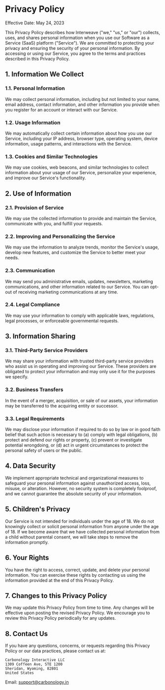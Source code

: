 # Privacy Policy

Effective Date: May 24, 2023

This Privacy Policy describes how Interweave ("we," "us," or "our") collects, uses, and shares personal information when you use our Software as a Service (SaaS) platform ("Service"). We are committed to protecting your privacy and ensuring the security of your personal information. By accessing or using our Service, you agree to the terms and practices described in this Privacy Policy.

## 1. Information We Collect

### 1.1. Personal Information

We may collect personal information, including but not limited to your name, email address, contact information, and other information you provide when you register for an account or interact with our Service.

### 1.2. Usage Information

We may automatically collect certain information about how you use our Service, including your IP address, browser type, operating system, device information, usage patterns, and interactions with the Service.

### 1.3. Cookies and Similar Technologies

We may use cookies, web beacons, and similar technologies to collect information about your usage of our Service, personalize your experience, and improve our Service's functionality.

## 2. Use of Information

### 2.1. Provision of Service

We may use the collected information to provide and maintain the Service, communicate with you, and fulfill your requests.

### 2.2. Improving and Personalizing the Service

We may use the information to analyze trends, monitor the Service's usage, develop new features, and customize the Service to better meet your needs.

### 2.3. Communication

We may send you administrative emails, updates, newsletters, marketing communications, and other information related to our Service. You can opt-out of receiving marketing communications at any time.

### 2.4. Legal Compliance

We may use your information to comply with applicable laws, regulations, legal processes, or enforceable governmental requests.

## 3. Information Sharing

### 3.1. Third-Party Service Providers

We may share your information with trusted third-party service providers who assist us in operating and improving our Service. These providers are obligated to protect your information and may only use it for the purposes we specify.

### 3.2. Business Transfers

In the event of a merger, acquisition, or sale of our assets, your information may be transferred to the acquiring entity or successor.

### 3.3. Legal Requirements

We may disclose your information if required to do so by law or in good faith belief that such action is necessary to (a) comply with legal obligations, (b) protect and defend our rights or property, (c) prevent or investigate potential wrongdoing, or (d) act in urgent circumstances to protect the personal safety of users or the public.

## 4. Data Security

We implement appropriate technical and organizational measures to safeguard your personal information against unauthorized access, loss, misuse, or alteration. However, no security system is completely foolproof, and we cannot guarantee the absolute security of your information.

## 5. Children's Privacy

Our Service is not intended for individuals under the age of 18. We do not knowingly collect or solicit personal information from anyone under the age of 18. If we become aware that we have collected personal information from a child without parental consent, we will take steps to remove the information promptly.

## 6. Your Rights

You have the right to access, correct, update, and delete your personal information. You can exercise these rights by contacting us using the information provided at the end of this Privacy Policy.

## 7. Changes to this Privacy Policy

We may update this Privacy Policy from time to time. Any changes will be effective upon posting the revised Privacy Policy. We encourage you to review this Privacy Policy periodically for any updates.

## 8. Contact Us

If you have any questions, concerns, or requests regarding this Privacy Policy or our data practices, please contact us at:

```
Carbonology Interactive LLC
1309 Coffeen Ave, STE 1200
Sheridan, Wyoming, 82801
United States
```

Email:
support@carbonology.in
